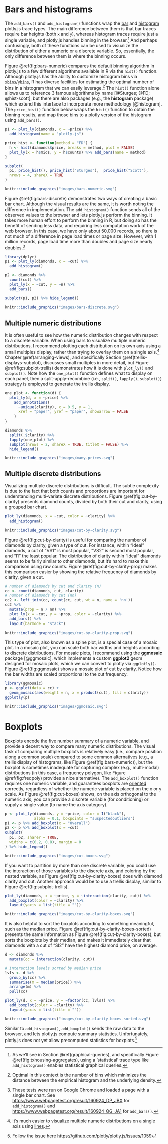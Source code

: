 # Bars and histograms {#bars-histograms}

The `add_bars()` and `add_histogram()` functions wrap the [bar](https://plot.ly/r/reference/#bar) and [histogram](https://plot.ly/r/reference/#histogram) plotly.js trace types. The main difference between them is that bar traces require bar heights (both `x` and `y`), whereas histogram traces require just a single variable, and plotly.js handles binning in the browser.^[As we'll see in Section \@ref(graphical-queries), and specifically Figure \@ref(fig:txhousing-aggregates), using a 'statistical' trace type like `add_histogram()` enables statistical graphical queries.] And perhaps confusingly, both of these functions can be used to visualize the distribution of either a numeric or a discrete variable. So, essentially, the only difference between them is where the binning occurs.

Figure \@ref(fig:bars-numeric) compares the default binning algorithm in plotly.js to a few different algorithms available in R via the `hist()` function. Although plotly.js has the ability to customize histogram bins via [`xbins`](https://plot.ly/r/reference/#histogram-xbins)/[`ybins`](https://plot.ly/r/reference/#histogram-ybins), R has diverse facilities for estimating the optimal number of bins in a histogram that we can easily leverage.^[Optimal in this context is the number of bins which minimizes the distance between the empirical histogram and the underlying density.] The `hist()` function alone allows us to reference 3 famous algorithms by name [@Sturges; @FD; @hist-scott], but there are also packages (e.g., the **histogram** package) which extend this interface to incorporate more methodology [@histogram]. The `price_hist()` function below wraps the `hist()` function to obtain the binning results, and map those bins to a plotly version of the histogram using `add_bars()`.

\index{add\_trace()@\texttt{add\_trace()}!add\_bars()@\texttt{add\_bars()}}
\index{add\_trace()@\texttt{add\_trace()}!add\_histogram()@\texttt{add\_histogram()}}
\indexc{hist()}

```r
p1 <- plot_ly(diamonds, x = ~price) %>%
  add_histogram(name = "plotly.js")

price_hist <- function(method = "FD") {
  h <- hist(diamonds$price, breaks = method, plot = FALSE)
  plot_ly(x = h$mids, y = h$counts) %>% add_bars(name = method)
}

subplot(
  p1, price_hist(), price_hist("Sturges"),  price_hist("Scott"),
  nrows = 4, shareX = TRUE
)
```

```r
knitr::include_graphics("images/bars-numeric.svg")
```

Figure \@ref(fig:bars-discrete) demonstrates two ways of creating a basic bar chart. Although the visual results are the same, it is worth noting the difference in implementation. The `add_histogram()` function sends all of the observed values to the browser and lets plotly.js perform the binning. It takes more human effort to perform the binning in R, but doing so has the benefit of sending less data, and requiring less computation work of the web browser. In this case, we have only about 50,000 records, so there is not much of a difference in page load times or page size. However, with 1 million records, page load time more than doubles and page size nearly doubles.^[These tests were run on Google Chrome and loaded a page with a single bar chart. See <https://www.webpagetest.org/result/160924_DP_JBX> for `add_histogram()` and <https://www.webpagetest.org/result/160924_QG_JA1> for `add_bars()`.]

```r
library(dplyr)
p1 <- plot_ly(diamonds, x = ~cut) %>%
  add_histogram()

p2 <- diamonds %>%
  count(cut) %>%
  plot_ly(x = ~cut, y = ~n) %>% 
  add_bars()

subplot(p1, p2) %>% hide_legend()
```

```r
knitr::include_graphics("images/bars-discrete.svg")
```

## Multiple numeric distributions

It is often useful to see how the numeric distribution changes with respect to a discrete variable. When using bars to visualize multiple numeric distributions, I recommend plotting each distribution on its own axis using a small multiples display, rather than trying to overlay them on a single axis.^[It's much easier to visualize multiple numeric distributions on a single axis using [lines](#lines).] Chapter \@ref(arranging-views), and specifically Section \@ref(trellis-displays-subplot), discusses small multiples in more detail, but Figure \@ref(fig:subplot-trellis) demonstrates how it is done with `plot_ly()` and `subplot()`. Note how the `one_plot()` function defines what to display on each panel, then a split-apply-recombine (i.e., `split()`, `lapply()`, `subplot()`) strategy is employed to generate the trellis display. 

\index{subplot()@\texttt{subplot()}!Trellis display}
\index{add\_annotations()@\texttt{add\_annotations()}!Paper coordinates}

```r
one_plot <- function(d) {
  plot_ly(d, x = ~price) %>%
    add_annotations(
      ~unique(clarity), x = 0.5, y = 1, 
      xref = "paper", yref = "paper", showarrow = FALSE
    )
}

diamonds %>%
  split(.$clarity) %>%
  lapply(one_plot) %>% 
  subplot(nrows = 2, shareX = TRUE, titleX = FALSE) %>%
  hide_legend()
```

```r
knitr::include_graphics("images/many-prices.svg")
```


## Multiple discrete distributions

Visualizing multiple discrete distributions is difficult. The subtle complexity is due to the fact that both counts and proportions are important for understanding multi-variate discrete distributions. Figure \@ref(fig:cut-by-clarity) presents diamond counts, divided by both their cut and clarity, using a grouped bar chart. 

```r
plot_ly(diamonds, x = ~cut, color = ~clarity) %>%
  add_histogram()
```

```r
knitr::include_graphics("images/cut-by-clarity.svg")
```

Figure \@ref(fig:cut-by-clarity) is useful for comparing the number of diamonds by clarity, given a type of cut. For instance, within "Ideal" diamonds, a cut of "VS1" is most popular, "VS2" is second most popular, and "I1" the least popular. The distribution of clarity within "Ideal" diamonds seems to be fairly similar to other diamonds, but it's hard to make this comparison using raw counts. Figure \@ref(fig:cut-by-clarity-prop) makes this comparison easier by showing the relative frequency of diamonds by clarity, given a cut. 

\index{Chart types!Spine plot}
\index{layout()@\texttt{layout()}!barmode@\texttt{barmode}!stack}

```r
# number of diamonds by cut and clarity (n)
cc <- count(diamonds, cut, clarity)
# number of diamonds by cut (nn)
cc2 <- left_join(cc, count(cc, cut, wt = n, name = 'nn'))
cc2 %>%
  mutate(prop = n / nn) %>%
  plot_ly(x = ~cut, y = ~prop, color = ~clarity) %>%
  add_bars() %>%
  layout(barmode = "stack")
```

```r
knitr::include_graphics("images/cut-by-clarity-prop.svg")
```

This type of plot, also known as a spine plot, is a special case of a mosaic plot. In a mosaic plot, you can scale both bar widths and heights according to discrete distributions. For mosaic plots, I recommend using the **ggmosaic** package [@ggmosaic], which implements a custom **ggplot2** geom designed for mosaic plots, which we can convert to plotly via `ggplotly()`. Figure \@ref(fig:ggmosaic) shows a mosaic plot of cut by clarity. Notice how the bar widths are scaled proportional to the cut frequency.

\index{Chart types!Mosaic plot}

```r
library(ggmosaic)
p <- ggplot(data = cc) +
  geom_mosaic(aes(weight = n, x = product(cut), fill = clarity))
ggplotly(p)
```

```r
knitr::include_graphics("images/ggmosaic.svg")
```

# Boxplots

\index{add\_trace()@\texttt{add\_trace()}!add\_boxplot()@\texttt{add\_boxplot()}}
\sectionmark{Introduction}

Boxplots encode the five number summary of a numeric variable, and provide a decent way to compare many numeric distributions. The visual task of comparing multiple boxplots is relatively easy (i.e., compare position along a common scale) compared to some common alternatives (e.g., a trellis display of histograms, like Figure \@ref(fig:bars-numeric)), but the boxplot is sometimes inadequate for capturing complex (e.g., multi-modal) distributions (in this case, a frequency polygon, like Figure \@ref(fig:freqpoly) provides a nice alternative). The `add_boxplot()` function requires one numeric variable, and guarantees boxplots are [oriented](https://plot.ly/r/reference/#box-orientation) correctly, regardless of whether the numeric variable is placed on the x or y scale. As Figure \@ref(fig:cut-boxes) shows, on the axis orthogonal to the numeric axis, you can provide a discrete variable (for conditioning) or supply a single value (to name the axis category).

```r
p <- plot_ly(diamonds, y = ~price, color = I("black"), 
             alpha = 0.1, boxpoints = "suspectedoutliers")
p1 <- p %>% add_boxplot(x = "Overall")
p2 <- p %>% add_boxplot(x = ~cut)
subplot(
  p1, p2, shareY = TRUE,
  widths = c(0.2, 0.8), margin = 0
) %>% hide_legend()
```

```r
knitr::include_graphics("images/cut-boxes.svg")
```

If you want to partition by more than one discrete variable, you could use the interaction of those variables to the discrete axis, and coloring by the nested variable, as Figure \@ref(fig:cut-by-clarity-boxes) does with diamond clarity and cut. Another approach would be to use a trellis display, similar to Figure \@ref(fig:subplot-trellis).

```r
plot_ly(diamonds, x = ~price, y = ~interaction(clarity, cut)) %>%
  add_boxplot(color = ~clarity) %>%
  layout(yaxis = list(title = ""))
```

```r
knitr::include_graphics("images/cut-by-clarity-boxes.svg")
```


It is also helpful to sort the boxplots according to something meaningful, such as the median price. Figure \@ref(fig:cut-by-clarity-boxes-sorted) presents the same information as Figure \@ref(fig:cut-by-clarity-boxes), but sorts the boxplots by their median, and makes it immediately clear that diamonds with a cut of "SI2" have the highest diamond price, on average.

```r
d <- diamonds %>%
  mutate(cc = interaction(clarity, cut))

# interaction levels sorted by median price
lvls <- d %>%
  group_by(cc) %>%
  summarise(m = median(price)) %>%
  arrange(m) %>%
  pull(cc)

plot_ly(d, x = ~price, y = ~factor(cc, lvls)) %>%
  add_boxplot(color = ~clarity) %>%
  layout(yaxis = list(title = ""))
```

```r
knitr::include_graphics("images/cut-by-clarity-boxes-sorted.svg")
```

Similar to `add_histogram()`, `add_boxplot()` sends the raw data to the browser, and lets plotly.js compute summary statistics. Unfortunately, plotly.js does not yet allow precomputed statistics for boxplots.^[Follow the issue here <https://github.com/plotly/plotly.js/issues/1059>]

